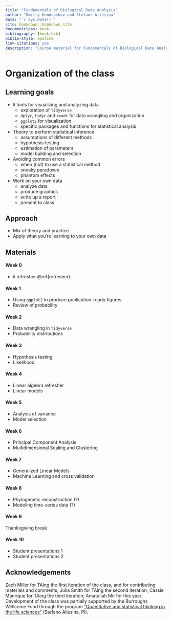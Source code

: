 ```yaml
--- 
title: "Fundamentals of Biological Data Analysis"
author: "Dmitry Kondrashov and Stefano Allesina"
date: "`r Sys.Date()`"
site: bookdown::bookdown_site
documentclass: book
bibliography: [book.bib]
biblio-style: apalike
link-citations: yes
description: "Course material for Fundamentals of Biological Data Analysis, BIOS 26318, AY 2022-2023"
---
```


# Organization of the class {-}

## Learning goals {-}

* `R` tools for visualizing and analyzing data
   - exploration of `tidyverse` 
   - `dplyr`, `tidyr` and `readr` for data wrangling and organization
   - `ggplot2` for visualization
   - specific packages and functions for statistical analysis

* Theory to perform statistical inference
   - assumptions of different methods
   - hypothesis testing
   - estimation of parameters
   - model building and selection
 
* Avoiding common errors
   - when (not) to use a statistical method
   - sneaky paradoxes
   - phantom effects

* Work on your own data
   - analyze data
   - produce graphics
   - write up a report
   - present to class

## Approach {-}

* Mix of theory and practice
* Apply what you're learning to your own data

## Materials {-}

#### Week 0 {-}

- `R` refresher \@ref(refresher)

#### Week 1 {-}

- Using `ggplot2` to produce publication-ready figures
- Review of probability

#### Week 2 {-}

- Data wrangling in `tidyverse`
- Probability distributions

#### Week 3 {-}

- Hypothesis testing
- Likelihood

#### Week 4 {-}

- Linear algebra refresher
- Linear models

#### Week 5 {-}

- Analysis of variance
- Model selection

#### Week 6 {-}

- Principal Component Analysis
- Multidimensional Scaling and Clustering


#### Week 7 {-}

- Generalized Linear Models
- Machine Learning and cross validation

#### Week 8 {-}

- Phylogenetic reconstruction (?)
- Modeling time-series data (?)

#### Week 9 {-}

Thanksgiving break

#### Week 10 {-}

- Student presentations 1
- Student presentations 2

## Acknowledgements {-}

Zach Miller for TAing the first iteration of the class, and for contributing materials and comments; Julia Smith for TAing the second iteration; Cassie Manrique for TAing the third iteration; Amatullah Mir for this year. Development of the class was partially supported by the Burroughs Wellcome Fund through the program ["Quantitative and statistical thinking in the life sciences"](https://www.bwfund.org/grant-programs/institutional-programs/quantitative-and-statistical-thinking-life-sciences/grant) (Stefano Allesina, PI).
